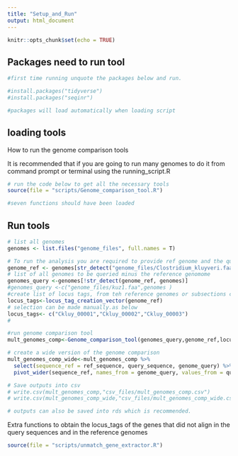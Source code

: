 ```yaml
---
title: "Setup_and_Run"
output: html_document
---
```


```r
knitr::opts_chunk$set(echo = TRUE)
```

## Packages need to run tool 
```r
#first time running unquote the packages below and run. 

#install.packages("tidyverse")
#install.packages("seqinr")

#packages will load automatically when loading script

```

## loading tools 
How to run the genome comparison tools 

It is recommended that if you are going to run many genomes to do it from command prompt or terminal using the running_script.R

```r
# run the code below to get all the necessary tools 
source(file = "scripts/Genome_comparison_tool.R")

#seven functions should have been loaded 
```

## Run tools

```r
 
# list all genomes 
genomes <- list.files("genome_files", full.names = T)

# To run the analysis you are required to provide ref genome and the query genomes,
genome_ref <- genomes[str_detect("genome_files/Clostridium_kluyveri.faa", genomes)]
# list of all genomes to be queried minus the reference genomome 
genomes_query <-genomes[!str_detect(genome_ref, genomes)]
#genomes_query <-c("genome_files/kuz1.faa",genomes )
#create list of locus tags, from teh reference genomes or subsections can be selected for example: how to select a subset: locus_tags[1:?]
locus_tags<-locus_tag_creation_vector(genome_ref)
# selection can be made manually.as below 
locus_tags<- c("Ckluy_00001","Ckluy_00002","Ckluy_00003")
# 

#run genome comparison tool 
mult_genomes_comp<-Genome_comparison_tool(genomes_query,genome_ref,locus_tags)

# create a wide version of the genome comparison  
mult_genomes_comp_wide<-mult_genomes_comp %>% 
  select(sequence_ref = ref_sequence, query_sequence, genome_query) %>% 
  pivot_wider(sequence_ref, names_from = genome_query, values_from = query_sequence) 

# Save outputs into csv
# write.csv(mult_genomes_comp,"csv_files/mult_genomes_comp.csv")
# write.csv(mult_genomes_comp_wide,"csv_files/mult_genomes_comp_wide.csv")

# outputs can also be saved into rds which is recommended. 


```

Extra functions to obtain the locus_tags of the genes that did not align in the query sequences and in the reference genomes


```r

source(file = "scripts/unmatch_gene_extractor.R")

```

